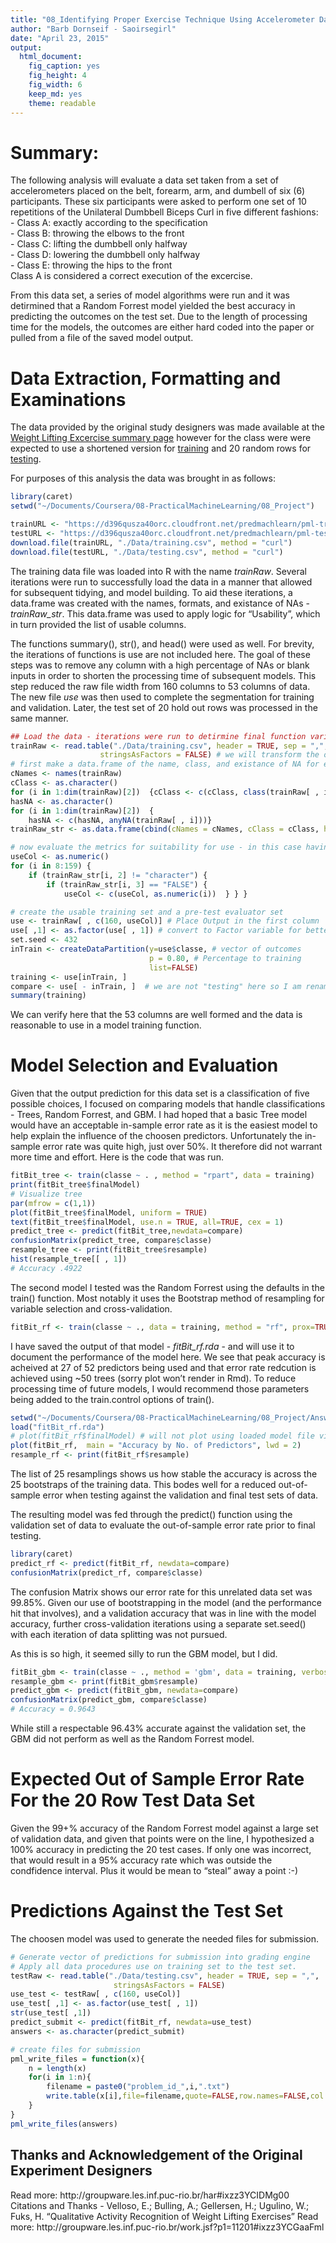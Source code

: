 ```yaml
---
title: "08_Identifying Proper Exercise Technique Using Accelerometer Data"
author: "Barb Dornseif - Saoirsegirl"
date: "April 23, 2015"
output:
  html_document:
    fig_caption: yes
    fig_height: 4
    fig_width: 6
    keep_md: yes
    theme: readable
---
```

# Summary:  
The following analysis will evaluate a data set taken from a set of accelerometers placed on the belt, forearm, arm, and dumbell of six (6) participants. These six participants were asked to perform one set of 10 repetitions of the Unilateral Dumbbell Biceps Curl in five different fashions:  
    - Class A: exactly according to the specification  
    - Class B: throwing the elbows to the front  
    - Class C: lifting the dumbbell only halfway  
    - Class D: lowering the dumbbell only halfway  
    - Class E: throwing the hips to the front  
Class A is considered a correct execution of the excercise.  

From this data set, a series of model algorithms were run and it was detirmined that a Random Forrest model yielded the best accuracy in predicting the outcomes on the test set. Due to the length of processing time for the models, the outcomes are either hard coded into the paper or pulled from a file of the saved model output. 

# Data Extraction, Formatting and Examinations
The data provided by the original study designers was made available at the [Weight Lifting Excercise summary page](http://groupware.les.inf.puc-rio.br/static/WLE/WearableComputing_weight_lifting_exercises_biceps_curl_variations.csv)  however for the class were were expected to use a shortened version for [training](https://d396qusza40orc.cloudfront.net/predmachlearn/pml-training.csv ) and 20 random rows for [testing](https://d396qusza40orc.cloudfront.net/predmachlearn/pml-testing.csv).  

For purposes of this analysis the data was brought in as follows:
```r
library(caret)
setwd("~/Documents/Coursera/08-PracticalMachineLearning/08_Project")
```  
```r
trainURL <- "https://d396qusza40orc.cloudfront.net/predmachlearn/pml-training.csv"
testURL <- "https://d396qusza40orc.cloudfront.net/predmachlearn/pml-testing.csv"
download.file(trainURL, "./Data/training.csv", method = "curl")
download.file(testURL, "./Data/testing.csv", method = "curl")
```  

The training data file was loaded into R with the name *trainRaw*. Several iterations were run to successfully load the data in a manner that allowed for subsequent tidying, and model building. To aid these iterations, a data.frame was created with the names, formats, and existance of NAs - *trainRaw_str*. This data.frame was used to apply logic for "Usability", which in turn provided the list of usable columns.  

The functions summary(), str(), and head() were used as well. For brevity, the iterations of functions is use are not included here. The goal of these steps was to remove any column with a high percentage of NAs or blank inputs in order to shorten the processing time of subsequent models. This step reduced the raw file width from 160 columns to 53 columns of data. The new file *use* was then used to complete the segmentation for training and validation. Later, the test set of 20 hold out rows was processed in the same manner.  

``` r
## Load the data - iterations were run to detirmine final function variables
trainRaw <- read.table("./Data/training.csv", header = TRUE, sep = ",",
                    stringsAsFactors = FALSE) # we will transform the outcome to a factor variable later
# first make a data.frame of the name, class, and existance of NA for each column
cNames <- names(trainRaw)
cClass <- as.character()
for (i in 1:dim(trainRaw)[2])  {cClass <- c(cClass, class(trainRaw[ , i]))}
hasNA <- as.character()
for (i in 1:dim(trainRaw)[2])  {
    hasNA <- c(hasNA, anyNA(trainRaw[ , i]))}
trainRaw_str <- as.data.frame(cbind(cNames = cNames, cClass = cClass, hasNA = hasNA), stringsAsFactors = FALSE)

# now evaluate the metrics for suitability for use - in this case having no NA and being a metric
useCol <- as.numeric()
for (i in 8:159) {
    if (trainRaw_str[i, 2] != "character") {
        if (trainRaw_str[i, 3] == "FALSE") {
            useCol <- c(useCol, as.numeric(i))  } } }

# create the usable training set and a pre-test evaluator set
use <- trainRaw[ , c(160, useCol)] # Place Output in the first column
use[ ,1] <- as.factor(use[ , 1]) # convert to Factor variable for better porcessing
set.seed <- 432
inTrain <- createDataPartition(y=use$classe, # vector of outcomes
                               p = 0.80, # Percentage to training
                               list=FALSE) 
training <- use[inTrain, ] 
compare <- use[ - inTrain, ]  # we are not "testing" here so I am renaming this hold out set.
summary(training)
```
We can verify here that the 53 columns are well formed and the data is reasonable to use in a model training function.  

# Model Selection and Evaluation

Given that the output prediction for this data set is a classification of five possible choices, I focused on comparing models that handle classifications - Trees, Random Forrest, and GBM. I had hoped that a basic Tree model would have an acceptable in-sample error rate as it is the easiest model to help explain the influence of the choosen predictors.  Unfortunately the in-sample error rate was quite high, just over 50%. It therefore did not warrant more time and effort. Here is the code that was run. 
```r
fitBit_tree <- train(classe ~ . , method = "rpart", data = training)
print(fitBit_tree$finalModel)
# Visualize tree
par(mfrow = c(1,1))
plot(fitBit_tree$finalModel, uniform = TRUE)
text(fitBit_tree$finalModel, use.n = TRUE, all=TRUE, cex = 1)
predict_tree <- predict(fitBit_tree,newdata=compare)
confusionMatrix(predict_tree, compare$classe)
resample_tree <- print(fitBit_tree$resample)
hist(resample_tree[[ , 1])
# Accuracy .4922
```  
The second model I tested was the Random Forrest using the defaults in the train() function. Most notably it uses the Bootstrap method of resampling for variable selection and cross-validation.  
``` r
fitBit_rf <- train(classe ~ ., data = training, method = "rf", prox=TRUE)
```
I have saved the output of that model - *fitBit_rf.rda* - and will use it to document the performance of the model here. We see that peak accuracy is acheived at 27 of 52 predictors being used and that error rate redcution is achieved using ~50 trees (sorry plot won't render in Rmd). To reduce processing time of future models, I would recommend those parameters being added to the train.control options of train().  
``` r
setwd("~/Documents/Coursera/08-PracticalMachineLearning/08_Project/Answers")
load("fitBit_rf.rda")
# plot(fitBit_rf$finalModel) # will not plot using loaded model file via Rmd.
plot(fitBit_rf,  main = "Accuracy by No. of Predictors", lwd = 2)
resample_rf <- print(fitBit_rf$resample)
```  
The list of 25 resamplings shows us how stable the accuracy is across the 25 bootstraps of the training data.  This bodes well for a reduced out-of-sample error when testing against the validation and final test sets of data.

The resulting model was fed through the predict() function using the validation set of data to evaluate the out-of-sample error rate prior to final testing.
``` r
library(caret)
predict_rf <- predict(fitBit_rf, newdata=compare)
confusionMatrix(predict_rf, compare$classe)
```
The confusion Matrix shows our error rate for this unrelated data set was 99.85%. Given our use of bootstrapping in the model (and the performance hit that involves), and a validation accuracy that was in line with the model accuracy, further cross-validation iterations using a separate set.seed() with each iteration of data splitting was not pursued.  

As this is so high, it seemed silly to run the GBM model, but I did.

``` r
fitBit_gbm <- train(classe ~ ., method = 'gbm', data = training, verbose = FALSE)
resample_gbm <- print(fitBit_gbm$resample)
predict_gbm <- predict(fitBit_gbm, newdata=compare)
confusionMatrix(predict_gbm, compare$classe)
# Accuracy = 0.9643
```  
While still a respectable 96.43% accurate against the validation set, the GBM did not perform as well as the Random Forrest model.

# Expected Out of Sample Error Rate For the 20 Row Test Data Set
Given the 99+% accuracy of the Random Forrest model against a large set of validation data, and given that points were on the line, I hypothesized a 100% accuracy in predicting the 20 test cases.  If only one was incorrect, that would result in a 95% accuracy rate which was outside the condfidence interval.  Plus it would be mean to "steal" away a point :-) 

# Predictions Against the Test Set  
The choosen model was used to generate the needed files for submission.  
```r
# Generate vector of predictions for submission into grading engine
# Apply all data procedures use on training set to the test set.
testRaw <- read.table("./Data/testing.csv", header = TRUE, sep = ",",
                       stringsAsFactors = FALSE)
use_test <- testRaw[ , c(160, useCol)]
use_test[ ,1] <- as.factor(use_test[ , 1])
str(use_test[ ,1])
predict_submit <- predict(fitBit_rf, newdata=use_test)
answers <- as.character(predict_submit)

# create files for submission
pml_write_files = function(x){
    n = length(x)
    for(i in 1:n){
        filename = paste0("problem_id_",i,".txt")
        write.table(x[i],file=filename,quote=FALSE,row.names=FALSE,col.names=FALSE)
    }
}
pml_write_files(answers)
```  

## Thanks and Acknowledgement of the Original Experiment Designers
Read more: http://groupware.les.inf.puc-rio.br/har#ixzz3YCIDMg00
Citations and Thanks - Velloso, E.; Bulling, A.; Gellersen, H.; Ugulino, W.; Fuks, H.  "Qualitative Activity Recognition of Weight Lifting Exercises" Read more: http://groupware.les.inf.puc-rio.br/work.jsf?p1=11201#ixzz3YCGaaFml 